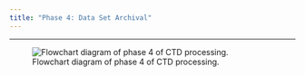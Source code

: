 ```yaml
---
title: "Phase 4: Data Set Archival"
---
```


------------------------------------------------------------------------

![Flowchart diagram of phase 4 of CTD processing.](images/CTD_Data_Processing_Flowchart_Phase4_11AUG2023.png)
